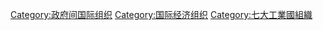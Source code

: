 {{Catnav|頁面分類|地理|国际|国际政治}}
{{Catnav|頁面分類|地理|国家|国际|国际政治}}

{{Catmore}}
[[Category:政府间国际组织|Category:政府间国际组织]]
[[Category:国际经济组织|Category:国际经济组织]]
[[Category:七大工業國組織|Category:七大工業國組織]]